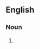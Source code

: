 {{also|dark lantern}}
==English==

===Noun===
{{en-noun|head=[[dark]]-[[lantern]]}}

# {{alternative form of|en|dark lantern}}